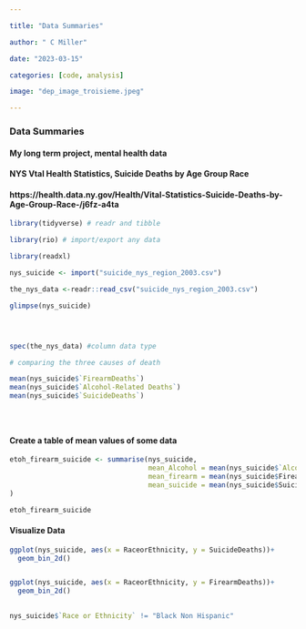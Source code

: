 ```yaml
---

title: "Data Summaries"

author: " C Miller"

date: "2023-03-15"

categories: [code, analysis]

image: "dep_image_troisieme.jpeg"

---
```


### Data Summaries

#### My long term project, mental health data

#### NYS Vtal Health Statistics, Suicide Deaths by Age Group Race

#### https://health.data.ny.gov/Health/Vital-Statistics-Suicide-Deaths-by-Age-Group-Race-/j6fz-a4ta

```r
library(tidyverse) # readr and tibble

library(rio) # import/export any data

library(readxl)

nys_suicide <- import("suicide_nys_region_2003.csv")

the_nys_data <-readr::read_csv("suicide_nys_region_2003.csv")

glimpse(nys_suicide)




spec(the_nys_data) #column data type

# comparing the three causes of death

mean(nys_suicide$`FirearmDeaths`)
mean(nys_suicide$`Alcohol-Related Deaths`)
mean(nys_suicide$`SuicideDeaths`)





```

#### Create a table of mean values of some data

```r


etoh_firearm_suicide <- summarise(nys_suicide,
                                  mean_Alcohol = mean(nys_suicide$`Alcohol-Related Deaths`),
                                  mean_firearm = mean(nys_suicide$FirearmDeaths),
                                  mean_suicide = mean(nys_suicide$SuicideDeaths)
)

etoh_firearm_suicide
```

#### Visualize Data

```r
ggplot(nys_suicide, aes(x = RaceorEthnicity, y = SuicideDeaths))+
  geom_bin_2d()


ggplot(nys_suicide, aes(x = RaceorEthnicity, y = FirearmDeaths))+
  geom_bin_2d()
  

```






```r
nys_suicide$`Race or Ethnicity` != "Black Non Hispanic"
```
